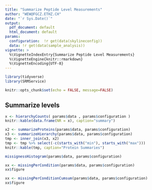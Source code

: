 ```yaml
---
title: "Summarize Peptide Level Measurements"
author: "WEW@FGCZ.ETHZ.CH"
date: "`r Sys.Date()`"
output:
  pdf_document: default
  html_document: default
params:
  configuration:  !r get(data(skylineconfig))
  data: !r get(data(sample_analysis))
vignette: >
  %\VignetteIndexEntry{Summarize Peptide Level Measurements}
  %\VignetteEngine{knitr::rmarkdown}
  %\VignetteEncoding{UTF-8}
---
```




```r
library(tidyverse)
library(SRMService)

knitr::opts_chunk$set(echo = FALSE, message=FALSE)
```

## Summarize levels

```r

x <- hierarchyCounts( params$data , params$configuration )
knitr::kable(data.frame(NR = x), caption="summary")

```


```r
x2 <- summarizeProteins(params$data, params$configuration)
x3 <- summarizeHierarchy(params$data, params$configuration)
tmp <- inner_join(x3, x2)
tmp <- tmp %>% select(-c(starts_with("min"), starts_with("max")))
knitr::kable(tmp, caption="Protein Summaries")

```


```r
missignessHistogram(params$data, params$configuration)
```


```r
xx <- missingPerCondition(params$data, params$configuration)
xx$figure
```



```r
xx <- missingPerConditionCumsum(params$data, params$configuration)
xx$figure
```
